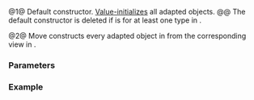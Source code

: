 {{cpp/ranges/zip_view/title|zip_view}}
{{cpp/ranges/zip_view/navbar}}

{{dcl begin}}
{{dcl|num=1|since=c++23|1=
zip_view() = default;
}}
{{dcl|num=2|since=c++23|1=
constexpr zip_view( Views... views );
}}
{{dcl end}}

@1@ Default constructor. [[cpp/language/value_initialization|Value-initializes]] all adapted {{lconcept|view}} objects.
@@ The default constructor is deleted if {{lc|std::is_default_constructible_v}} is {{c|false}} for at least one type in {{tt|Views...}}.

@2@ Move constructs every adapted {{lconcept|view}} object in {{rlpi|/#Data members|views_}} from the corresponding view in {{c|views...}}.

===Parameters===
{{par begin}}
{{par|views|view objects to adapt}}
{{par end}}

===Example===
{{example}}

{{langlinks|de|es|fr|it|ja|pt|ru|zh}}